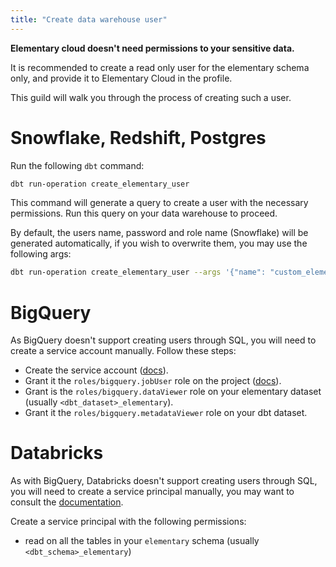```yaml
---
title: "Create data warehouse user"
---
```


**Elementary cloud doesn't need permissions to your sensitive data.**

It is recommended to create a read only user for the elementary schema only, and provide it to Elementary Cloud in the profile.

This guild will walk you through the process of creating such a user.

# Snowflake, Redshift, Postgres

Run the following `dbt` command:

```bash
dbt run-operation create_elementary_user
```

This command will generate a query to create a user with the necessary permissions. Run this query on your data warehouse to proceed.

By default, the users name, password and role name (Snowflake) will be generated automatically, if you wish to overwrite them, you may use the following args:

```bash
dbt run-operation create_elementary_user --args '{"name": "custom_elementary_user_name", "password": "MySuperDuperStrongPassword123", "role": "custom_elementary_role"}'
```

# BigQuery

As BigQuery doesn't support creating users through SQL, you will need to create a service account manually. Follow these steps:

- Create the service account ([docs](https://cloud.google.com/iam/docs/service-account-overview)).
- Grant it the `roles/bigquery.jobUser` role on the project ([docs](https://cloud.google.com/bigquery/docs/access-control#bigquery_iam_roles)).
- Grant is the `roles/bigquery.dataViewer` role on your elementary dataset (usually `<dbt_dataset>_elementary`).
- Grant it the `roles/bigquery.metadataViewer` role on your dbt dataset.

# Databricks

As with BigQuery, Databricks doesn't support creating users through SQL, you will need to create a service principal manually, you may want to consult the [documentation](https://docs.databricks.com/administration-guide/users-groups/users.html).

Create a service principal with the following permissions:

- read on all the tables in your `elementary` schema (usually `<dbt_schema>_elementary`)
